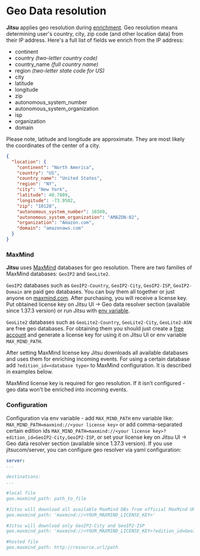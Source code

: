 # Geo Data resolution

**Jitsu** applies geo resolution during [enrichment](/docs/how-it-works/architecture#context-enrichment-step). Geo resolution means determining
user's country, city, zip code \(and other location data\) from their IP address. Here's a full list of fields we enrich from the IP address:

* continent
* country _\(two-letter country code\)_
* country_name _\(full country name)_
* region _\(two-letter state code for US\)_
* city
* latitude
* longitude
* zip
* autonomous_system_number
* autonomous_system_organization
* isp
* organization
* domain

<Hint>
  Please note, latitude and longitude are approximate. They are most likely the coordinates of the center of a city.
</Hint>

```json
{
  "location": {
    "continent": "North America",
    "country": "US",
    "country_name": "United States",
    "region": "NY",
    "city": "New York",
    "latitude": 40.7809,
    "longitude": -73.9502,
    "zip": "10128",
    "autonomous_system_number": 16509,
    "autonomous_system_organization": "AMAZON-02",
    "organization": "Amazon.com",
    "domain": "amazonaws.com"
  }
}
```

### MaxMind

**Jitsu** uses [MaxMind](https://www.maxmind.com/) databases for geo resolution. There are two families of MaxMind databases: `GeoIP2` and `GeoLite2`.

`GeoIP2` databases such as `GeoIP2-Country`, `GeoIP2-City`, `GeoIP2-ISP`, `GeoIP2-Domain` are paid geo databases. You can buy them all together or just anyone on [maxmind.com](https://www.maxmind.com/en/geoip2-databases).
After purchasing, you will receive a license key. Put obtained license key on Jitsu UI -> Geo data resolver section (available since 1.37.3 version) or run Jitsu with [env variable](#configuration).

`GeoLite2` databases such as `GeoLite2-Country`, `GeoLite2-City`, `GeoLite2-ASN` are free geo databases. For obtaining them you should just create a [free account](https://dev.maxmind.com/geoip/geolite2-free-geolocation-data) and generate a license key for using it on Jitsu UI or env variable `MAX_MIND_PATH`.

After setting MaxMind license key Jitsu downloads all available databases and uses them for enriching incoming events. For using a certain database add `?edition_id=<database type>` to MaxMind configuration. It is described in examples below.

<Hint>
  MaxMind license key is required for geo resolution. If it isn't configured - geo data won't be enriched into incoming events.
</Hint>


### Configuration

Configuration via env variable - add `MAX_MIND_PATH` env variable like: `MAX_MIND_PATH=maxmind://<your license key>` or add comma-separated certain edition ids `MAX_MIND_PATH=maxmind://<your license key>?edition_id=GeoIP2-City,GeoIP2-ISP`, or set your license key on Jitsu UI -> Geo data resolver section (available since 1.37.3 version).
If you use jitsucom/server, you can configure geo resolver via yaml configuration:

```yaml
server:
...

destinations:
...

#local file
geo.maxmind_path: path_to_file

#Jitsu will download all available MaxMind DBs from official MaxMind URL with your licence key
geo.maxmind_path: 'maxmind://<YOUR_MAXMIND_LICENSE_KEY>'

#Jitsu will download only GeoIP2-City and GeoIP2-ISP
geo.maxmind_path: 'maxmind://<YOUR_MAXMIND_LICENSE_KEY>?edition_id=GeoIP2-City,GeoIP2-ISP'

#hosted file
geo.maxmind_path: http://resource.url/path
```